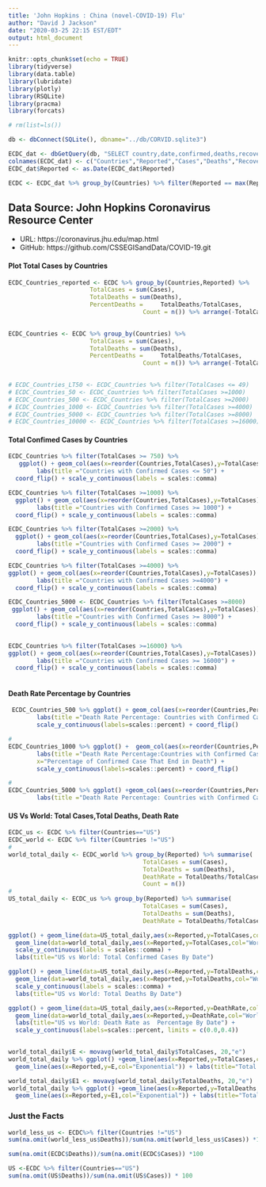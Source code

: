 ```yaml
---
title: 'John Hopkins : China (novel-COVID-19) Flu'
author: "David J Jackson"
date: "2020-03-25 22:15 EST/EDT"
output: html_document
---
```


```r
knitr::opts_chunk$set(echo = TRUE)
library(tidyverse)
library(data.table)
library(lubridate)
library(plotly)
library(RSQLite)
library(pracma)
library(forcats)
```
```r
# rm(list=ls())
```
```r
db <- dbConnect(SQLite(), dbname="../db/CORVID.sqlite3")

ECDC_dat <- dbGetQuery(db, "SELECT country,date,confirmed,deaths,recovered FROM JHUDATA;")
colnames(ECDC_dat) <- c("Countries","Reported","Cases","Deaths","Recovered")
ECDC_dat$Reported <- as.Date(ECDC_dat$Reported)

ECDC <- ECDC_dat %>% group_by(Countries) %>% filter(Reported == max(Reported))


```

## Data Source: John Hopkins Coronavirus Resource Center
* URL: https://coronavirus.jhu.edu/map.html
* GitHub: https://github.com/CSSEGISandData/COVID-19.git

#### Plot Total Cases by Countries

```r
ECDC_Countries_reported <- ECDC %>% group_by(Countries,Reported) %>%                                 summarise(
                       TotalCases = sum(Cases),
                       TotalDeaths = sum(Deaths),
                       PercentDeaths =     TotalDeaths/TotalCases,
                                      Count = n()) %>% arrange(-TotalCases)
                                     
```
```r
ECDC_Countries <- ECDC %>% group_by(Countries) %>%                                 summarise(
                       TotalCases = sum(Cases),
                       TotalDeaths = sum(Deaths),
                       PercentDeaths =     TotalDeaths/TotalCases,
                                      Count = n()) %>% arrange(-TotalCases)
                                     
```

```r
# ECDC_Countries_LT50 <- ECDC_Countries %>% filter(TotalCases <= 49)
# ECDC_Countries_50 <- ECDC_Countries %>% filter(TotalCases >=1000)
# ECDC_Countries_500 <- ECDC_Countries %>% filter(TotalCases >=2000)
# ECDC_Countries_1000 <- ECDC_Countries %>% filter(TotalCases >=4000)
# ECDC_Countries_5000 <- ECDC_Countries %>% filter(TotalCases >=8000)
# ECDC_Countries_10000 <- ECDC_Countries %>% filter(TotalCases >=16000)
```
#### Total Confimed  Cases by Countries

```r
ECDC_Countries %>% filter(TotalCases >= 750) %>%
   ggplot() + geom_col(aes(x=reorder(Countries,TotalCases),y=TotalCases)) +
        labs(title ="Countries with Confirmed Cases <= 50") +
  coord_flip() + scale_y_continuous(labels = scales::comma) 
```
```r
ECDC_Countries %>% filter(TotalCases >=1000) %>%
  ggplot() + geom_col(aes(x=reorder(Countries,TotalCases),y=TotalCases)) +
        labs(title ="Countries with Confirmed Cases >= 1000") +
  coord_flip() + scale_y_continuous(labels = scales::comma) 
```

```r
ECDC_Countries %>% filter(TotalCases >=2000) %>%
  ggplot() + geom_col(aes(x=reorder(Countries,TotalCases),y=TotalCases)) +
        labs(title ="Countries with Confirmed Cases >= 2000") +
  coord_flip() + scale_y_continuous(labels = scales::comma) 
```
```r
ECDC_Countries %>% filter(TotalCases >=4000) %>%
ggplot() + geom_col(aes(x=reorder(Countries,TotalCases),y=TotalCases)) +
        labs(title ="Countries with Confirmed Cases >=4000") +
  coord_flip() + scale_y_continuous(labels = scales::comma) 
```
```r
ECDC_Countries_5000 <- ECDC_Countries %>% filter(TotalCases >=8000)
 ggplot() + geom_col(aes(x=reorder(Countries,TotalCases),y=TotalCases)) +
        labs(title ="Countries with Confirmed Cases >= 8000") +
  coord_flip() + scale_y_continuous(labels = scales::comma) 
  
```
```r
ECDC_Countries %>% filter(TotalCases >=16000) %>%
ggplot() + geom_col(aes(x=reorder(Countries,TotalCases),y=TotalCases)) +
        labs(title ="Countries with Confirmed Cases >= 16000") +
  coord_flip() + scale_y_continuous(labels = scales::comma) 
  
```
#### Death Rate Percentage by Countries 

```r
 ECDC_Countries_500 %>% ggplot() + geom_col(aes(x=reorder(Countries,PercentDeaths),y=PercentDeaths)) +
        labs(title ="Death Rate Percentage: Countries with Confirmed Cases > 500",x="Percentage of Confirmed Case That End in Death") +
        scale_y_continuous(labels=scales::percent) + coord_flip()
```
```r
# 
ECDC_Countries_1000 %>% ggplot() +  geom_col(aes(x=reorder(Countries,PercentDeaths),y=PercentDeaths)) +
        labs(title ="Death Rate Percentage:Countries with Confirmed Cases > 1000", 
        x="Percentage of Confirmed Case That End in Death") + 
        scale_y_continuous(labels=scales::percent) + coord_flip()
```
```r
#
ECDC_Countries_5000 %>% ggplot() +geom_col(aes(x=reorder(Countries,PercentDeaths),y=PercentDeaths)) +
        labs(title ="Death Rate Percentage: Countries with Confirmed Cases > 5000", x="Percentage of Confirmed Case That End in Death") +              scale_y_continuous(labels=scales::percent) + coord_flip()

```

#### US Vs World: Total Cases,Total Deaths, Death Rate

```r
ECDC_us <- ECDC %>% filter(Countries=="US")
ECDC_world <- ECDC %>% filter(Countries !="US")
#
world_total_daily <- ECDC_world %>% group_by(Reported) %>% summarise(
                                      TotalCases = sum(Cases),
                                      TotalDeaths = sum(Deaths),
                                      DeathRate = TotalDeaths/TotalCases,
                                      Count = n())
#
US_total_daily <- ECDC_us %>% group_by(Reported) %>% summarise(
                                      TotalCases = sum(Cases),
                                      TotalDeaths = sum(Deaths),
                                      DeathRate = TotalDeaths/TotalCases,Count = n())

```

```r
ggplot() + geom_line(data=US_total_daily,aes(x=Reported,y=TotalCases,col="US")) +
  geom_line(data=world_total_daily,aes(x=Reported,y=TotalCases,col="World")) +
  scale_y_continuous(labels = scales::comma) +
  labs(title="US vs World: Total Confirmed Cases By Date")
```
```r
ggplot() + geom_line(data=US_total_daily,aes(x=Reported,y=TotalDeaths,col="US")) +
  geom_line(data=world_total_daily,aes(x=Reported,y=TotalDeaths,col="World")) +
  scale_y_continuous(labels = scales::comma) + 
  labs(title="US vs World: Total Deaths By Date")
```

```r
ggplot() + geom_line(data=US_total_daily,aes(x=Reported,y=DeathRate,col="US")) +
  geom_line(data=world_total_daily,aes(x=Reported,y=DeathRate,col="World")) +
  labs(title="US vs World: Death Rate as  Percentage By Date") +
  scale_y_continuous(labels=scales::percent, limits = c(0.0,0.4))
  
```
```r

world_total_daily$E <- movavg(world_total_daily$TotalCases, 20,"e")
world_total_daily %>% ggplot() +geom_line(aes(x=Reported,y=TotalCases,col="Cases")) +
  geom_line(aes(x=Reported,y=E,col="Exponential")) + labs(title="Total Cases vs Moving Average",subtitle = "( 20 Day Exponential Moving Average)")
```
```r
world_total_daily$E1 <- movavg(world_total_daily$TotalDeaths, 20,"e")
world_total_daily %>% ggplot() +geom_line(aes(x=Reported,y=TotalDeaths,col="Total Deaths")) +
  geom_line(aes(x=Reported,y=E1,col="Exponential")) + labs(title="Total Deaths vs Moving Average",subtitle ="( 20 Day Exponential Moving Average)" )
```

###  Just the Facts

```r
world_less_us <- ECDC%>% filter(Countries !="US")
sum(na.omit(world_less_us$Deaths))/sum(na.omit(world_less_us$Cases)) *100

sum(na.omit(ECDC$Deaths))/sum(na.omit(ECDC$Cases)) *100

US <-ECDC %>% filter(Countries=="US")
sum(na.omit(US$Deaths))/sum(na.omit(US$Cases)) * 100


```
    
    
 

                 